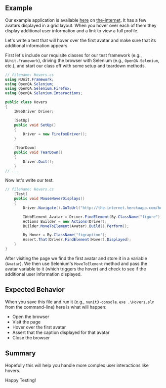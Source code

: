 ## Example

Our example application is available [here](http://the-internet.herokuapp.com/hovers) on [the-internet](http://github.com/saucelabs/the-internet). It has a few avatars displayed in a grid layout. When you hover over each of them they display additional user information and a link to view a full profile.

Let's write a test that will hover over the first avatar and make sure that its additional information appears.

First let's include our requisite classes for our test framework (e.g., `NUnit.Framework`), driving the browser with Selenium (e.g., `OpenQA.Selenium`, etc.), and start our class off with some setup and teardown methods.

```csharp
// filename: Hovers.cs
using NUnit.Framework;
using OpenQA.Selenium;
using OpenQA.Selenium.Firefox;
using OpenQA.Selenium.Interactions;

public class Hovers
{
    IWebDriver Driver;

    [SetUp]
    public void SetUp()
    {
        Driver = new FirefoxDriver();
    }

    [TearDown]
    public void TearDown()
    {
        Driver.Quit();
    }
// ...
```

Now let's write our test.

```csharp
// filename: Hovers.cs
    [Test]
    public void MouseHoverDisplays()
    {
        Driver.Navigate().GoToUrl("http://the-internet.herokuapp.com/hovers");

        IWebElement Avatar = Driver.FindElement(By.ClassName("figure"));
        Actions Builder = new Actions(Driver);
        Builder.MoveToElement(Avatar).Build().Perform();

        By Hover = By.ClassName("figcaption");
        Assert.That(Driver.FindElement(Hover).Displayed);
    }
}
```

After visiting the page we find the first avatar and store it in a variable (`Avatar`). We then use Selenium's `MoveToElement` method and pass the avatar variable to it (which triggers the hover) and check to see if the additional user information displayed.

## Expected Behavior

When you save this file and run it (e.g., `nunit3-console.exe .\Hovers.sln` from the command-line) here is what will happen:

- Open the browser
- Visit the page
- Hover over the first avatar
- Assert that the caption displayed for that avatar
- Close the browser

## Summary

Hopefully this will help you handle more complex user interactions like hovers.

Happy Testing!
